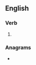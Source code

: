 {{also|Googled}}
==English==

===Verb===
{{head|en|verb form}}

# {{en-past of|google}}

===Anagrams===
* {{anagrams|en|good leg}}
